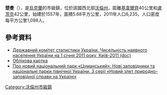 {{No footnotes|time=2015-09-16T14:44:22+00:00}}
{{coord|50|50|4|N|25|53|5|E|scale:30000|display=title}}

'''楚曼'''（{{lang-uk|Цумань}}），是[[烏克蘭|烏克蘭]]的市級鎮，位於該國西北部[[沃倫州|沃倫州]]，距離[[基韋爾齊|基韋爾齊]]40公里和[[盧茨克|盧茨克]]42公里，始建於1557年，面積5.68平方公里，2011年人口6,235，人口密度每平方公里1,098人。

==參考資料==
*[https://web.archive.org/web/20121010205321/http://stat6.stat.lviv.ua/PXWEB2007/ukr/publ/2011/chnas.zip Державний комітет статистики України. Чисельність наявного населення України на 1 січня 2011 року, Київ-2011 (doc)]
* [http://gska2.rada.gov.ua/pls/z7502/A005?rdat1=25.06.2008&rf7571=3741 Облікова картка]{{dead link|date=2018年3月 |bot=InternetArchiveBot |fix-attempted=yes }}
* [http://h.ua/story/350985/ Про новий національний парк «Цуманський»: Нові заповідники та національні парки північної України. З серії «Новий злет природно-заповідної справи на Україні»] {{Wayback|url=http://h.ua/story/350985/ |date=20210227171056 }}

{{DEFAULTSORT:Цумань}}
[[Category:沃倫州市級鎮|Category:沃倫州市級鎮]]


{{Volyn-geo-stub}}